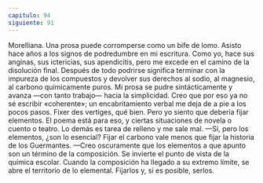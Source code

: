 ```yaml
---
capitulo: 94
siguiente: 91
---
```


Morelliana.
Una prosa puede corromperse como un bife de lomo. Asisto hace años a los
signos de podredumbre en mi escritura. Como yo, hace sus anginas, sus
ictericias, sus apendicitis, pero me excede en el camino de la disolución final.
Después de todo podrirse significa terminar con la impureza de los compuestos
y devolver sus derechos al sodio, al magnesio, al carbono químicamente puros.
Mi prosa se pudre sintácticamente y avanza —con tanto trabajo— hacia la
simplicidad. Creo que por eso ya no sé escribir «coherente»; un encabritamiento
verbal me deja de a pie a los pocos pasos. Fixer des vertiges, qué bien. Pero yo
siento que debería fijar elementos. El poema está para eso, y ciertas situaciones
de novela o cuento o teatro. Lo demás es tarea de relleno y me sale mal.
—Sí, pero los elementos, ¿son lo esencial? Fijar el carbono vale menos que fijar
la historia de los Guermantes.
—Creo oscuramente que los elementos a que apunto son un término de la
composición. Se invierte el punto de vista de la química escolar. Cuando la
composición ha llegado a su extremo límite, se abre el territorio de lo elemental.
Fijarlos y, si es posible, serlos.

